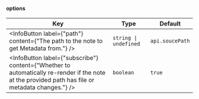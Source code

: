 
#### options

| Key                                                                                                                                              | Type                  | Default         |
| ------------------------------------------------------------------------------------------------------------------------------------------------ | --------------------- | --------------- |
| <InfoButton label={"path"} content={"The path to the note to get Metadata from."} />                                                             | `string \| undefined` | `api.soucePath` |
| <InfoButton label={"subscribe"} content={"Whether to automatically re-render if the note at the provided path has file or metadata changes."} /> | `boolean`             | `true`          |
